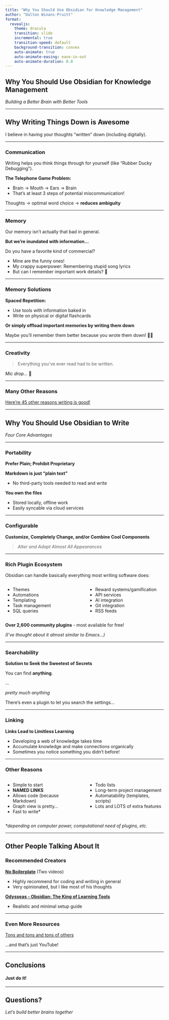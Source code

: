 ```yaml
---
title: "Why You Should Use Obsidian for Knowledge Management"
author: "Dalton Winans-Pruitt"
format: 
  revealjs:
    theme: dracula
    transition: slide
    incremental: true
    transition-speed: default
    background-transition: convex
    auto-animate: true
    auto-animate-easing: ease-in-out
    auto-animate-duration: 0.8
---
```


## Why You Should Use Obsidian for Knowledge Management

*Building a Better Brain with Better Tools*

---

## Why Writing Things Down is Awesome

I believe in having your thoughts "written" down (including digitally).

---

### Communication {.smaller auto-animate="true"}

::: {.fragment .fade-in}
Writing helps you think things through for yourself (like "Rubber Ducky Debugging").
:::

::: {.fragment .fade-in}
**The Telephone Game Problem:**
:::
- Brain → Mouth → Ears → Brain
- That's at least 3 steps of potential miscommunication!

::: {.fragment .zoom-in}
Thoughts → optimal word choice → **reduces ambiguity**
:::

---

### Memory {.smaller auto-animate="true"}

::: {.fragment .fade-in}
Our memory isn't actually that bad in general.
:::

::: {.fragment .fade-in}
**But we're inundated with information...**
:::

::: {.fragment .fade-in}
Do you have a favorite kind of commercial?
:::

- Mine are the funny ones! 
- My crappy superpower: Remembering stupid song lyrics
- But can I remember important work details? 🤔

---

### Memory Solutions {auto-animate="true"}

::: {.fragment .fade-in}
**Spaced Repetition:**
:::
- Use tools with information baked in
- Write on physical or digital flashcards

::: {.fragment .fade-in}
**Or simply offload important memories by writing them down**
:::

::: {.fragment .semi-fade-out}
Maybe you'll remember them better because you wrote them down! 🤷‍♂️
:::

---

### Creativity {auto-animate="true"}

::: {.fragment .fade-in}
> Everything you've ever read had to be written.
:::


::: {.fragment .zoom-in}
*Mic drop...* 🎤
:::

---

### Many Other Reasons {auto-animate="true"}

::: {.fragment .bounce-in}
[Here're 45 other reasons writing is good!](https://upjourney.com/why-is-writing-important)
:::

---

## Why You Should Use **Obsidian** to Write {auto-animate="true"}

::: {.fragment .fade-in}
*Four Core Advantages*
:::

---

### Portability {.smaller auto-animate="true"}
**Prefer Plain; Prohibit Proprietary**

::: {.fragment .fade-in}
**Markdown is just "plain text"**
:::
- No third-party tools needed to read and write

::: {.fragment .fade-in}
**You own the files**
:::
- Stored locally, offline work
- Easily syncable via cloud services


---

### Configurable {.smaller auto-animate="true"}
**Customize, Completely Change, and/or Combine Cool Components**

::: {.fragment .fade-in}
> *Alter and Adapt Almost All Appearances*
:::

---

### Rich Plugin Ecosystem {.smaller auto-animate="true"}

::: {.fragment .fade-in}
Obsidian can handle basically everything most writing software does:
:::

:::: {.columns}

::: {.column width="50%"}
::: {.fragment .slide-in-left}
- Themes
- Automations
- Templating
- Task management 
- SQL queries
:::
:::

::: {.column width="50%"}
::: {.fragment .slide-in-right}
- Reward systems/gamification
- API services
- AI integration
- Git integration
- RSS feeds
:::
:::

::::

::: {.fragment .fade-in}
**Over 2,600 community plugins** - most available for free!  
:::
::: {.fragment .fade-in .smallest}
*(I've thought about it almost similar to Emacs...)*
:::

---

### Searchability {.smaller auto-animate="true"}
**Solution to Seek the Sweetest of Secrets**

::: {.fragment .fade-in-then-semi-out}
You can find **anything**.
:::

::: {.fragment .fade-in-then-semi-out}
...
:::

::: {.fragment .fade-in}
*pretty much anything*
:::

::: {.fragment .fade-in}
There's even a plugin to let you search the settings...
:::

---

### Linking {.smaller auto-animate="true"}
**Links Lead to Limitless Learning**

- Developing a web of knowledge takes time
- Accumulate knowledge and make connections organically
- Sometimes you notice something you didn't before!

---

### Other Reasons {.smaller auto-animate="true"}

:::: {.columns}

::: {.column width="50%"}
::: {.fragment .slide-in-left}
- Simple to start
- **NAMED LINKS**
- Allows code (because Markdown)
- Graph view is pretty...
- Fast to write*
:::
:::

::: {.column width="50%"}
::: {.fragment .slide-in-right}
- Todo lists
- Long-term project management
- Automatability (templates, scripts)
- Lots and LOTS of extra features
:::
:::

::::

::: {.fragment .fade-in}
*\*depending on computer power, computational need of plugins, etc.*
:::

---

## Other People Talking About It {auto-animate="true"}

### Recommended Creators {auto-animate="true"}

::: {.fragment .fade-in}
**[No Boilerplate](https://www.youtube.com/@NoBoilerplate/search?query=obsidian)** (Two videos)
:::
- Highly recommend for coding and writing in general
- Very opinionated, but I like most of his thoughts

::: {.fragment .fade-in}
**[Odysseas - Obsidian: The King of Learning Tools](https://www.youtube.com/watch?v=hSTy_BInQs8)**
:::
- Realistic and minimal setup guide

---

### Even More Resources {auto-animate="true"}

::: {.fragment .zoom-in}
[Tons and tons and tons of others](https://www.youtube.com/results?search_query=obsidian)
:::

::: {.fragment .fade-in}
...and that's just YouTube!
:::

---

## Conclusions {auto-animate="true"}

::: {.fragment .zoom-in}
#### Just do it!
:::

---

## Questions? {auto-animate="true"}

::: {.fragment .fade-in}
*Let's build better brains together*
:::